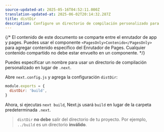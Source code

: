 ```yaml
---
source-updated-at: 2025-05-16T04:52:11.000Z
translation-updated-at: 2025-06-02T20:14:32.287Z
title: distDir
description: Configure un directorio de compilación personalizado para usar en lugar del directorio predeterminado .next.
---
```


{/* El contenido de este documento se comparte entre el enrutador de app y pages. Puedes usar el componente `<PagesOnly>Contenido</PagesOnly>` para agregar contenido específico del Enrutador de Pages. Cualquier contenido compartido no debe estar envuelto en un componente. */}

Puedes especificar un nombre para usar un directorio de compilación personalizado en lugar de `.next`.

Abre `next.config.js` y agrega la configuración `distDir`:

```js filename="next.config.js"
module.exports = {
  distDir: 'build',
}
```

Ahora, si ejecutas `next build`, Next.js usará `build` en lugar de la carpeta predeterminada `.next`.

> `distDir` **no debe** salir del directorio de tu proyecto. Por ejemplo, `../build` es un directorio **inválido**.